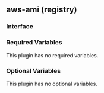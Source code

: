 ## aws-ami (registry)

### Interface

### Required Variables

This plugin has no required variables.

### Optional Variables

This plugin has no optional variables.

